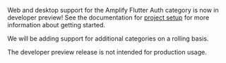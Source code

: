 <Callout warning>

Web and desktop support for the Amplify Flutter Auth category is now in developer preview!  See the documentation for [project setup](/lib/project-setup/create-application) for more information about getting started.

We will be adding support for additional categories on a rolling basis.

The developer preview release is not intended for production usage.

</Callout>